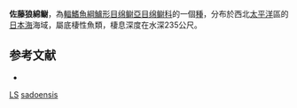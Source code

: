 {{Speciesbox
| image = 
| status = DD
| status_system = IUCN3.1
| genus = Lycodes
| species = sadoensis
| authority = Toyoshima & Honma, 1980
| synonyms = 
}}

'''佐藤狼綿鳚'''，為[[輻鰭魚綱|輻鰭魚綱]][[鱸形目|鱸形目]][[绵鳚亞目|绵鳚亞目]][[绵鳚科|绵鳚科]]的一個[[種|種]]，分布於西北[[太平洋|太平洋]]區的[[日本海|日本海]]海域，屬底棲性魚類，棲息深度在水深235公尺。

==参考文献==
*{{FishBase_species|genus=Lycodes|species=sadoensis|year=2011|month=12}}
{{Wikispecies|Lycodes sadoensis}}
{{Taxonbar|from=Q1099623}}

[[Category:IUCN红色名录数据缺乏物种|LS]]
[[Category:狼綿鳚属|sadoensis]]


{{鱸形目小作品}}